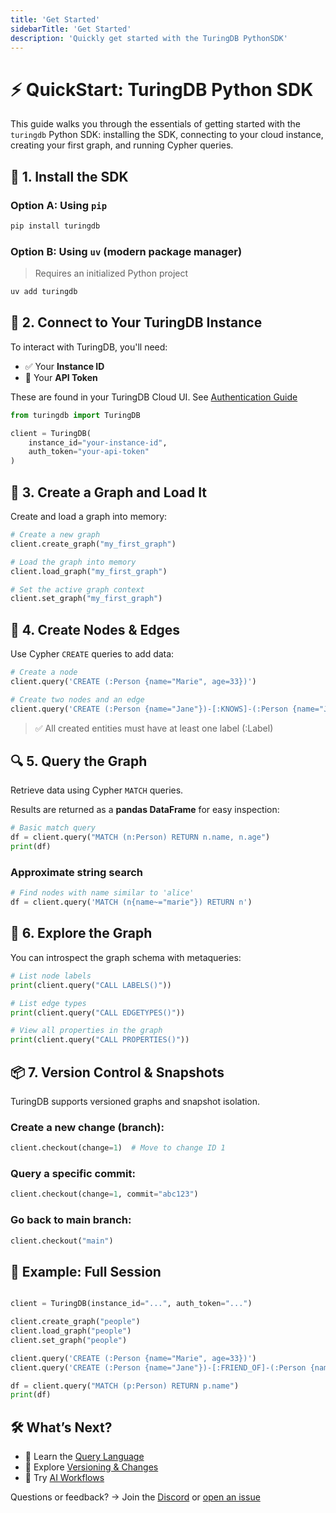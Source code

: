 ```yaml
---
title: 'Get Started'
sidebarTitle: 'Get Started'
description: 'Quickly get started with the TuringDB PythonSDK'
---
```

# ⚡️ QuickStart: TuringDB Python SDK

This guide walks you through the essentials of getting started with the `turingdb` Python SDK: installing the SDK, connecting to your cloud instance, creating your first graph, and running Cypher queries.


## 🐍 1. Install the SDK

### Option A: Using `pip`

```bash
pip install turingdb
```

### Option B: Using `uv` (modern package manager)

> Requires an initialized Python project
> 

```bash
uv add turingdb
```


## 🔐 2. Connect to Your TuringDB Instance

To interact with TuringDB, you'll need:

- ✅ Your **Instance ID**
- 🔑 Your **API Token**

These are found in your TuringDB Cloud UI. See [Authentication Guide](/security/authentification)

```python
from turingdb import TuringDB

client = TuringDB(
    instance_id="your-instance-id",
    auth_token="your-api-token"
)
```


## 🧬 3. Create a Graph and Load It

Create and load a graph into memory:

```python
# Create a new graph
client.create_graph("my_first_graph")

# Load the graph into memory
client.load_graph("my_first_graph")

# Set the active graph context
client.set_graph("my_first_graph")
```


## 🧱 4. Create Nodes & Edges

Use Cypher `CREATE` queries to add data:

```python
# Create a node
client.query('CREATE (:Person {name="Marie", age=33})')

# Create two nodes and an edge
client.query('CREATE (:Person {name="Jane"})-[:KNOWS]-(:Person {name="John"})')
```

> ✅ All created entities must have at least one label (:Label)
> 


## 🔍 5. Query the Graph

Retrieve data using Cypher `MATCH` queries.

Results are returned as a **pandas DataFrame** for easy inspection:

```python
# Basic match query
df = client.query("MATCH (n:Person) RETURN n.name, n.age")
print(df)
```

### Approximate string search

```python
# Find nodes with name similar to 'alice'
df = client.query('MATCH (n{name~="marie"}) RETURN n')
```


## 🧠 6. Explore the Graph

You can introspect the graph schema with metaqueries:

```python
# List node labels
print(client.query("CALL LABELS()"))

# List edge types
print(client.query("CALL EDGETYPES()"))

# View all properties in the graph
print(client.query("CALL PROPERTIES()"))
```


## 📦 7. Version Control & Snapshots

TuringDB supports versioned graphs and snapshot isolation.

### Create a new change (branch):

```python
client.checkout(change=1)  # Move to change ID 1
```

### Query a specific commit:

```python
client.checkout(change=1, commit="abc123")
```

### Go back to main branch:

```python
client.checkout("main")
```

## 🧪 Example: Full Session

```python

client = TuringDB(instance_id="...", auth_token="...")

client.create_graph("people")
client.load_graph("people")
client.set_graph("people")

client.query('CREATE (:Person {name="Marie", age=33})')
client.query('CREATE (:Person {name="Jane"})-[:FRIEND_OF]-(:Person {name="John"})')

df = client.query("MATCH (p:Person) RETURN p.name")
print(df)
```

## 🛠 What’s Next?

- 📘 Learn the [Query Language](/query/cypher_subset)
- 🔀 Explore [Versioning & Changes](/concepts/commits)
- 🤖 Try [AI Workflows](/workflows/workflow_concepts)

Questions or feedback? → Join the [Discord](https://discord.gg/bYqgZ6WK) or [open an issue](https://github.com/turingdb)